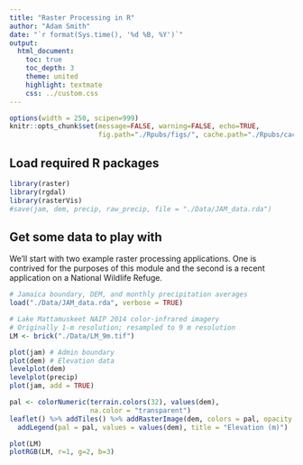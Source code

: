 ```yaml
---
title: "Raster Processing in R"
author: "Adam Smith"
date: "`r format(Sys.time(), '%d %B, %Y')`"
output:
  html_document:
    toc: true
    toc_depth: 3
    theme: united
    highlight: textmate
    css: ../custom.css
---
```


```r
options(width = 250, scipen=999)
knitr::opts_chunk$set(message=FALSE, warning=FALSE, echo=TRUE,
                      fig.path="./Rpubs/figs/", cache.path="./Rpubs/cache/")
```

## Load required R packages

```r
library(raster)
library(rgdal)
library(rasterVis)
#save(jam, dem, precip, raw_precip, file = "./Data/JAM_data.rda")
```

## Get some data to play with

We'll start with two example raster processing applications.  One is contrived for the purposes of this module and the second is a recent application on a National Wildlife Refuge.

```r
# Jamaica boundary, DEM, and monthly precipitation averages
load("./Data/JAM_data.rda", verbose = TRUE)

# Lake Mattamuskeet NAIP 2014 color-infrared imagery 
# Originally 1-m resolution; resampled to 9 m resolution
LM <- brick("./Data/LM_9m.tif")
```

```r
plot(jam) # Admin boundary
plot(dem) # Elevation data
levelplot(dem)
levelplot(precip)
plot(jam, add = TRUE)

pal <- colorNumeric(terrain.colors(32), values(dem),
                    na.color = "transparent")
leaflet() %>% addTiles() %>% addRasterImage(dem, colors = pal, opacity = 0.5) %>%
  addLegend(pal = pal, values = values(dem), title = "Elevation (m)")
```




```r
plot(LM)
plotRGB(LM, r=1, g=2, b=3)
```